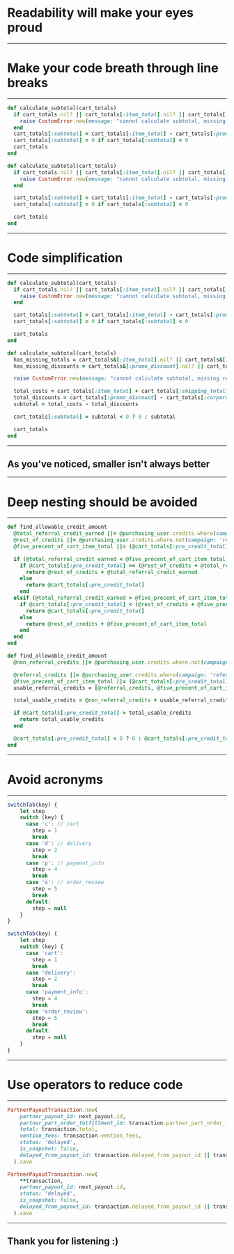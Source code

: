 

<TextBlock margin={20}>

# Readability will make your eyes proud

</TextBlock>

---

# Make your code breath through line breaks

---

<CodeSurfer>

```ruby
def calculate_subtotal(cart_totals)
  if cart_totals.nil? || cart_totals[:item_total].nil? || cart_totals[:promo_discount].nil? || cart_totals[:corporate_account_discount].nil? || cart_totals[:shipping_total].nil?
    raise CustomError.new(message: "cannot calculate subtotal, missing required fields")
  end
  cart_totals[:subtotal] = cart_totals[:item_total] - cart_totals[:promo_discount] - cart_totals[:corporate_account_discount] + cart_totals[:shipping_total] + cart_totals[:cart_service_fee]
  cart_totals[:subtotal] = 0 if cart_totals[:subtotal] < 0
  cart_totals
end
```

```ruby 1:10
def calculate_subtotal(cart_totals)
  if cart_totals.nil? || cart_totals[:item_total].nil? || cart_totals[:promo_discount].nil? || cart_totals[:corporate_account_discount].nil? || cart_totals[:shipping_total].nil?
    raise CustomError.new(message: "cannot calculate subtotal, missing required fields")
  end

  cart_totals[:subtotal] = cart_totals[:item_total] - cart_totals[:promo_discount] - cart_totals[:corporate_account_discount] + cart_totals[:shipping_total] + cart_totals[:cart_service_fee]
  cart_totals[:subtotal] = 0 if cart_totals[:subtotal] < 0

  cart_totals
end
```

</CodeSurfer>

---

# Code simplification

---

<CodeSurfer>

```ruby
def calculate_subtotal(cart_totals)
  if cart_totals.nil? || cart_totals[:item_total].nil? || cart_totals[:promo_discount].nil? || cart_totals[:corporate_account_discount].nil? || cart_totals[:shipping_total].nil?
    raise CustomError.new(message: "cannot calculate subtotal, missing required fields")
  end

  cart_totals[:subtotal] = cart_totals[:item_total] - cart_totals[:promo_discount] - cart_totals[:corporate_account_discount] + cart_totals[:shipping_total] + cart_totals[:cart_service_fee]
  cart_totals[:subtotal] = 0 if cart_totals[:subtotal] < 0

  cart_totals
end
```

```ruby
def calculate_subtotal(cart_totals)
  has_missing_totals = cart_totals&[:item_total].nil? || cart_totals&[:shipping_total].nil?
  has_missing_discounts = cart_totals&[:promo_discount].nil? || cart_totals&[:corporate_account_discount].nil?

  raise CustomError.new(message: "cannot calculate subtotal, missing required fields") if has_missing_totals || has_missing_discounts

  total_costs = cart_totals[:item_total] + cart_totals[:shipping_total] + cart_totals[:cart_service_fee]
  total_discounts = cart_totals[:promo_discount] - cart_totals[:corporate_account_discount]
  subtotal = total_costs - total_discounts

  cart_totals[:subtotal] = subtotal < 0 ? 0 : subtotal

  cart_totals
end
```

</CodeSurfer>

---

## As you've noticed, smaller isn't always better

---

# Deep nesting should be avoided

---

<CodeSurfer>

```ruby
def find_allowable_credit_amount
  @total_referral_credit_earned ||= @purchasing_user.credits.where(campaign: 'referral').reduce(0){|memo,credit|memo += credit.amount}
  @rest_of_credits ||= @purchasing_user.credits.where.not(campaign: 'referral').reduce(0){|memo,credit|memo += credit.amount}
  @five_precent_of_cart_item_total ||= (@cart_totals[:pre_credit_total] * 0.05).round(2)

  if (@total_referral_credit_earned < @five_precent_of_cart_item_total)
    if @cart_totals[:pre_credit_total] >= (@rest_of_credits + @total_referral_credit_earned)
      return @rest_of_credits + @total_referral_credit_earned
    else
      return @cart_totals[:pre_credit_total]
    end
  elsif (@total_referral_credit_earned > @five_precent_of_cart_item_total)
    if @cart_totals[:pre_credit_total] < (@rest_of_credits + @five_precent_of_cart_item_total)
      return @cart_totals[:pre_credit_total]
    else
      return @rest_of_credits + @five_precent_of_cart_item_total
    end
  end
end
```

```ruby
def find_allowable_credit_amount
  @non_referral_credits ||= @purchasing_user.credits.where.not(campaign: 'referral').reduce(0) { |memo, credit| memo += credit.amount }

  @referral_credits ||= @purchasing_user.credits.where(campaign: 'referral').reduce(0) { |memo, credit| memo += credit.amount }
  @five_precent_of_cart_item_total ||= (@cart_totals[:pre_credit_total] * 0.05).round(2)
  usable_referral_credits = [@referral_credits, @five_precent_of_cart_item_total].min

  total_usable_credits = @non_referral_credits + usable_referral_credits

  if @cart_totals[:pre_credit_total] > total_usable_credits
    return total_usable_credits
  end

  @cart_totals[:pre_credit_total] < 0 ? 0 : @cart_totals[:pre_credit_total]
end
```

</CodeSurfer>

---

# Avoid acronyms

---

<CodeSurfer>

```javascript
switchTab(key) {
    let step
    switch (key) {
      case 'c': // cart
        step = 1
        break
      case 'd': // delivery
        step = 2
        break
      case 'p': // payment_info
        step = 4
        break
      case 'o': // order_review
        step = 5
        break
      default:
        step = null
    }
}
```

```javascript
switchTab(key) {
    let step
    switch (key) {
      case 'cart':
        step = 1
        break
      case 'delivery':
        step = 2
        break
      case 'payment_info':
        step = 4
        break
      case 'order_review':
        step = 5
        break
      default:
        step = null
    }
}
```

</CodeSurfer>

---

# Use operators to reduce code

---

<CodeSurfer>

```ruby
PartnerPayoutTransaction.new(
    partner_payout_id: next_payout.id,
    partner_part_order_fulfillment_id: transaction.partner_part_order_fulfillment_id,
    total: transaction.total,
    vention_fees: transaction.vention_fees,
    status: 'delayed',
    is_snapshot: false,
    delayed_from_payout_id: transaction.delayed_from_payout_id || transaction.partner_payout_id
  ).save
```

```ruby
PartnerPayoutTransaction.new(
    **transaction,
    partner_payout_id: next_payout.id,
    status: 'delayed',
    is_snapshot: false,
    delayed_from_payout_id: transaction.delayed_from_payout_id || transaction.partner_payout_id
  ).save
```

</CodeSurfer>

---

## Thank you for listening :)


<Footer>

<ProgressBar />

</Footer>
